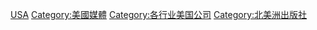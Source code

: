 {{Commonscat|Publishers from the United States}}

[[Category:各國出版社|USA]]
[[Category:美國媒體|Category:美國媒體]]
[[Category:各行业美国公司|Category:各行业美国公司]]
[[Category:北美洲出版社|Category:北美洲出版社]]